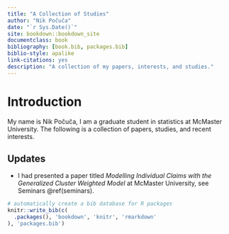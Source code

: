 ```yaml
--- 
title: "A Collection of Studies"
author: "Nik Počuča"
date: "`r Sys.Date()`"
site: bookdown::bookdown_site
documentclass: book
bibliography: [book.bib, packages.bib]
biblio-style: apalike
link-citations: yes
description: "A collection of my papers, interests, and studies."
---
```


# Introduction {-}

My name is Nik Počuča, I am a graduate student in statistics at McMaster University. 
The following is a collection of papers, studies, and recent interests. 

## Updates {-}

- I had presented a paper titled _Modelling Individual Claims with the Generalized Cluster Weighted Model_  at McMaster University, see Seminars \@ref(seminars). 


```r
# automatically create a bib database for R packages
knitr::write_bib(c(
  .packages(), 'bookdown', 'knitr', 'rmarkdown'
), 'packages.bib')
```
